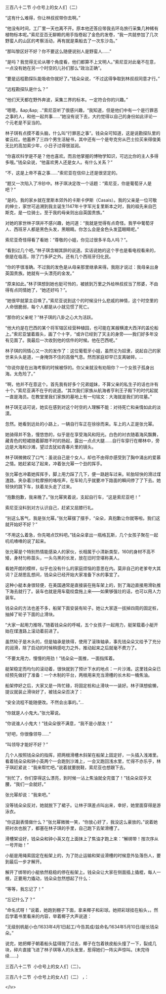

三百八十二节 小仓号上的女人们（二）

“这有什么难得，你让林叔叔带你去啊。”

“他没有时间，工厂里一天也离不开。原本他还答应带我去环岛旅行采集几种稀有植物标本呢。”索尼亚百无聊赖的用手指卷起了金色的发卷，“我一共就参加了几次野蛮人的山区的考察活动，再有就是乘船去了一次东沙岛。”

“那叫黎区好不好？你不要这么随便说别人是野蛮人……”

“是吗？我觉得无论从哪个角度看，他们都算不上文明人。”索尼亚对此毫不在意，一点没有她在另一个时空的儿孙们那么“政治正确”。

“要是远程勘探队能吸收你就好了。”钱朵朵说，“不过这得争取到林叔叔同意才行。”

“远程勘探队是什么？”

“他们天天都在野外奔波，采集三界的标本。一定符合你的兴趣。”

“嗯嗯，&amp;ap;&amp;ap; ..”索尼亚听了很感兴趣，“我知道，但是他们中有一个是行罪恶之事的人，和他一起共事……”她没有说下去，大约觉得以自己的身份如此评论一个元老是不妥当的。

林子琪有点摸不着头脑，什么叫“行罪恶之事”。钱朵朵可知道，这是说勘探队里的崔云红。他蓄养了三四个男生活秘书，其中还有一个是夸克穷从巴士拉买来得俊美无比的高加索少年，小日子过得很滋润。

“你喜欢科学是不是？他也喜欢。而且他掌握的博物学知识，可远比你的主人多得多哦。”钱朵朵说，“他喜欢男人还是女人。有什么关系？”

“不，这是上帝不喜之事……”索尼亚在信仰上还是很坚定的。

“题又一次陷入了冷钞中。林子琪决定改一个话题：“索尼亚，你是葡萄牙人是吧？”

“是的。我的家乡就在里斯本郊外的卡斯卡伊斯（Casais）。我的父亲是一位可敬的绅士，家世可追溯到我主诞生1147年十字军光复里斯本之时，我的祖先来自巴斯克，是一位骑士。至于我的母亲则出自英国贵族。”

对她的家世林子琪并不感兴趣，她问道：“我就是觉得有点奇怪。我芋中葡萄牙人、西班牙人都是黑色头发，黑眼睛。你怎么会是金色头发蓝眼睛呢。”

索尼亚奇怪得看了看她：“尊敬的小姐，你见过很多半岛人吗？”。

“看到过几个吧。”林子琪含糊其辞的说道。实话说她的这个芋也是看电视看来的，倒是在临高，除了门多萨之外。还有几个西班牙归化民。

“你的芋很准确。不过我的发色是从母亲那里继承来得。我刚才说过：我母亲出身英国贵族。她就有一头漂亮的金发。”

“原来如此。”林子琪想到她也挺可怜的，被掳到万里之外给林叔叔当了邢婆，不由得有点同情她了，“她还好吗？”。

“她很早就蒙主召唤了。”索尼亚说到这个的时候没什么悲戚的神情，这个时空里的人命很脆弱，每个人都是从小就见惯了死亡。

“那你的父亲呢？”林子琪的八卦之心大为活跃。

“他大约是在巴西的某个将军辖区经营种植园，也可能在某艘横渡大西洋的盖伦船上。”索尼亚皱着眉头，画了个十字，“或许已经到了天主的身旁――我们好多年没有见面了。我最后一次收到他的信件的时候。他在巴西呢。”

林子琪的同情心又一次的发作了：这位葡萄牙小姐，虽然沦为奴隶，说起自己的家世来头头是道，一身掩饰不住的高傲气息。然而家庭却早已支离破碎。…

“你说你是在出海考察的时候被俘的。你父亲就没有劝阻你？一个女孩子孤身出海。太危险了。”

“啊，他并不在意这个。首先我有好多个兄弟姐妹，不算父亲的私生子的话也许有十个。”索尼亚满不在乎的说道。“其次我们家族从航海者亨利王子殿下的时代起就一直是海员。在教堂里我们家族的墓地上有一句铭文：大海就是我们的坟墓。”

林子琪无话可说，她实在感到对这个时空的人理解不能：对待死亡和亲情如此的淡漠。

忽然。她看到远处的小路上，一辆自行车正在徐徐而来。车上的人正是张允幂。

她骑得并不急，慢悠悠的，似乎是在享受海风和阳光。白色的衬衣随着海风飘舞，藏青色的短裙随着脚蹬不时的扬起，露出一点点大腿……自行车穿行在椰林中，旁边是大海和沙滩，望过去犹如青春片里的镜头。

林子琪微微叹了口气：虽说自己是个女人，却也不由得亦感受到了胸中涌出的爱慕之情。她赶紧站了起来，冲着张允幂一个劲的挥手。

张允幂也冲着她挥挥手，脚上用力踩了几下，便一路趟车过来。轮胎轻快的滑过煤渣路，夹杂着沙粒摩擦的咯吱声，在车轮几乎就要冲下路面的瞬间停了了下去。她轻快的跳下车，扶着龙头走了过来。

“抱歉抱歉，我来晚了。”张允幂笑着说，支起自行车，“这是索尼亚吧！”

索尼亚没料到对方认识自己，赶紧又屈膝行礼。

“别这么客气，我是张允幂。”张允幂摆了摆手，“朵朵，真抱歉让你就等啦。我们这就开始好不好？”

“不用这么着急，你先喝点饮料吧。”钱朵朵拿出一瓶格瓦斯，几个女孩子聚在一起叽叽喳喳的说了起来。

张允幂是个特别热情能感染人的家伙，长相属于小清新类型，160的身材不高不矮，身材匀称苗头，一头乌黑的长发，放在旧时空堪称美人。

看她开朗的模样，似乎也没有什么的家庭烦恼的意思在内。莫非自己的老爹夸大其词？正胡思乱想间，钱朵朵已经开始大家准备下水的事宜了。

这种小艇本身很轻便，在美国通常是直接装在拖车架上的，到了海边直接用滑轨推下海去就行了。装车也就是用车载绞盘拖上来――如果够强壮的话，也可以用人力装车。

钱朵朵的方法也差不多，船架下面安装有轮子。她让大家逐一拔掉四周的固定桩，抽掉了轮子下面的止滑块。

“大家一起用力推呀。”随着钱朵朵的呼喊，五个女孩子一起用力，艇架载着小艇开始在煤渣路上滚动着前进了。

虽然轮子是木头的，但是轴承是铁得，使用了滚珠轴承，事先钱朵朵又给予了充分的润滑，除了启动的时候稍感吃力之外，推动起来之后就毫不费力了。

“不要太用力，慢慢的用劲！”钱朵朵一面推，一面指挥着。

艇架稳定而均匀的滚动着，很快就到了预计下水的地点：一片沙滩。这里钱朵朵已经预先做好了准备：一个木制的平台，两根用来充当滑槽的长木和一桶焦油。

船架停好之后，大家又是一阵忙碌，将固定桩和止滑块一一装好。林子琪想偷懒，提议就装止滑块好了，被钱朵朵否决了：

“安全流程不能随便改。不然会出事的。”…

“你就是人小鬼大。”张允幂说。

“你说谁人小鬼大！”钱朵朵很不满意，“我不是小朋友！”

“好吧，你很像领导……”

“叫领导才能好不好？”

几个人按照钱朵朵的指挥，把两根滑槽木斜架在船架上固定好，一头插入浅滩里。看着钱朵朵和钟小英两个一会跑到沙滩上，一会又跑回浅水里，忙得不亦乐乎，林子琪赶紧说：“我来帮忙吧。”说着就要脱鞋，索尼亚也想跟下去。

“别忙了，你们穿得这么漂亮，到时候一沾上焦油就全完蛋了！”钱朵朵双手叉腰，“我们一会就好。”

张允幂却说：“我来吧。”

没等钱朵朵反对，她就脱下了裙子。让林子琪差点叫出来，幸好，她里面穿得是游泳衣。

“你这副表情做什么？”张允幂微微一笑，“你放心好了，我没这么豪放的。”说着她把衬衣也脱了，都塞在林子琪的手里，自己跑下去架滑槽了。

滑槽架设好，钱朵朵和钟小英又在上面抹上了焦油才跑上来：“解绑带！按次序从一号开始！”

小艇是用绳索固定在船架上的，为了防止运输和架设滑槽的时候意外坠落伤人，要到最后一步才解开。

解开了绑带的小艇依然稳稳的停在船架上。钱朵朵让大家在侧面插上撬棍，每人一根，正要用力撬动，钱朵朵忽然想起了什么：

“等等，我忘记了！”

“忘记什么了？”

“命名式呀！”说着，她跑到棚子下面，拿来椰子和彩球。她把彩球挂在船头，。然后学着书里看来的内容，举着椰子大声说道：

“无级别帆艇小仓/1633年4月1日起工/今告其成/兹命名/1634年5月10日/艇长钱朵朵。”

说完，她把椰子朝着船头猛得抛了过去，椰子在包着铁皮船头撞了一下，裂成几块，碎片直接飞进了林子琪等人的头发里，惹得她们一阵尖声惊叫。(未完待续……)

三百八十二节  小仓号上的女人们（二）。

三百八十二节  小仓号上的女人们（二） ，：

&lt;/iv&gt;

